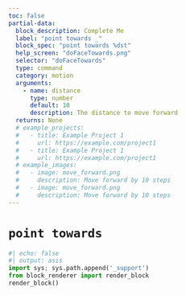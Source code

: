 ```yaml
---
toc: false
partial-data:
  block_description: Complete Me
  label: "point towards _"
  block_spec: "point towards %dst"
  help_screen: "doFaceTowards.png"
  selector: "doFaceTowards"
  type: command
  category: motion
  arguments:
    - name: distance
      type: number
      default: 10
      description: The distance to move forward
  returns: None
  # example_projects:
  #   - title: Example Project 1
  #     url: https://example.com/project1
  #   - title: Example Project 1
  #     url: https://example.com/project1
  # example_images:
  #   - image: move_forward.png
  #     description: Move forward by 10 steps
  #   - image: move_forward.png
  #     description: Move forward by 10 steps
---
```


# `point towards` {.unnumbered .unlisted .pdf-only-unlisted}

<!-- {{< partial blocks/_block.qmd >}} -->
```python
#| echo: false
#| output: asis
import sys; sys.path.append('_support')
from block_renderer import render_block
render_block()
```
